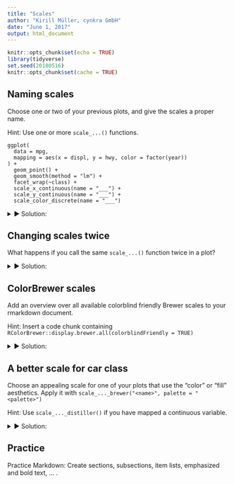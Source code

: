 ```yaml
---
title: "Scales"
author: "Kirill Müller, cynkra GmbH"
date: "June 1, 2017"
output: html_document
---
```


```r
knitr::opts_chunk$set(echo = TRUE)
library(tidyverse)
set.seed(20180516)
knitr::opts_chunk$set(cache = TRUE)
```

## Naming scales

Choose one or two of your previous plots, and give the scales a proper name.

Hint: Use one or more `scale_...()` functions.
   
```
ggplot(
  data = mpg,
  mapping = aes(x = displ, y = hwy, color = factor(year))
) +
  geom_point() +
  geom_smooth(method = "lm") +
  facet_wrap(~class) +
  scale_x_continuous(name = "___") +
  scale_y_continuous(name = "___") +
  scale_color_discrete(name = "___")
```

<details>
<summary>&#x25BA; Solution:</summary>
Reusing a plot from the previous exercise:

```r
ggplot(data = mpg) +
  geom_point(
    mapping = aes(x = displ, y = hwy, color = factor(year))
  ) +
  geom_smooth(
    mapping = aes(x = displ, y = hwy, color = factor(year)),
    method = "lm"
  ) +
  facet_wrap(~class) +
  scale_x_continuous(name = "Displacement") +
  scale_y_continuous(name = "Fuel economy [miles per gallon]") +
  scale_color_discrete(name = "Year")
```

There exist shortcuts `xlab()` and `ylab()` for x and y labels, but not for color or fill. I recommend to stick with the explicit versions.
</details>

## Changing scales twice

What happens if you call the same `scale_...()` function twice in a plot?

<details>
<summary>&#x25BA; Solution:</summary>
A warning occurs:

```r
ggplot(data = mpg) +
  geom_point(mapping = aes(x = displ, y = hwy)) +
  scale_x_continuous(name = "Displacement") +
  scale_x_continuous(name = "Displacement")
```
</details>

## ColorBrewer scales

Add an overview over all available colorblind friendly Brewer scales to your rmarkdown document.

Hint: Insert a code chunk containing `RColorBrewer::display.brewer.all(colorblindFriendly = TRUE)`

<details>
<summary>&#x25BA; Solution:</summary>
```r
RColorBrewer::display.brewer.all(colorblindFriendly = TRUE)
```
</details>

## A better scale for car class

Choose an appealing scale for one of your plots that use the "color" or "fill" aesthetics. Apply it with `scale_..._brewer("<name>", palette = "<palette>")`

Hint: Use `scale_..._distiller()` if you have mapped a continuous variable.

<details>
<summary>&#x25BA; Solution:</summary>
```r
ggplot(data = mpg) +
  geom_jitter(mapping = aes(x = displ, y = hwy, color = class)) +
  scale_x_continuous(name = "Displacement") +
  scale_y_continuous(name = "Fuel economy [miles per gallon]") +
  scale_color_brewer(name = "Car class", palette = "Set2")
```
</details>

## Practice

Practice Markdown: Create sections, subsections, item lists, emphasized and bold text, ... .
